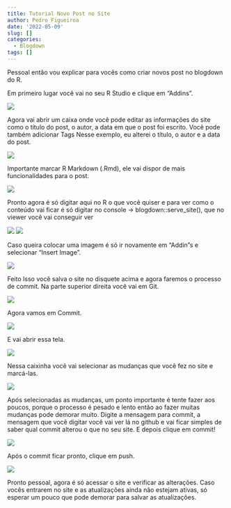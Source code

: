 ```yaml
---
title: Tutorial Novo Post no Site
author: Pedro Figueiroa
date: '2022-05-09'
slug: []
categories:
  - Blogdown
tags: []
---
```

Pessoal então vou explicar para vocês como criar novos post no blogdown do R.

Em primeiro lugar você vai no seu R Studio e clique em "Addins".

![](images/1.png)

Agora vai abrir um caixa onde você pode editar as informações do site como o título do post, o autor, a data em que o post foi escrito. Você pode também adicionar Tags
Nesse exemplo, eu alterei o título, o autor e a data do post.

![](images/3.png)

Importante marcar R Markdown (.Rmd), ele vai dispor de mais funcionalidades para o post.

![](images/4.png)

Pronto agora é só digitar aqui no R o que você quiser e para ver como o conteúdo vai ficar é só digitar no console -> blogdown::serve_site(), que no viewer você vai conseguir ver

![](images/5.png)
![](images/13.png)

Caso queira colocar uma imagem é só ir novamente em "Addin"s e selecionar "Insert Image".

![](images/6.png)

Feito Isso você salva o site no disquete acima e agora faremos o processo de commit.
Na parte superior direita você vai em Git.

![](images/7.png)

Agora vamos em Commit.

![](images/8.png)

E vai abrir essa tela.

![](images/9.png)

Nessa caixinha você vai selecionar as mudanças que você fez no site e marcá-las.

![](images/10.png)

Após selecionadas as mudanças, um ponto importante é tente fazer aos poucos, porque o processo é pesado e lento então ao fazer muitas mudanças pode demorar muito.
Digite a mensagem para commit, a mensagem que você digitar você vai ver lá no github e vai ficar simples de saber qual commit alterou o que no seu site.
E depois clique em commit!

![](images/11.png)

Após o commit ficar pronto, clique em push.

![](images/12.png)

Pronto pessoal, agora é só acessar o site e verificar as alterações. 
Caso vocês entrarem no site e as atualizações ainda não estejam ativas, só esperar um pouco que pode demorar para salvar as atualizações.